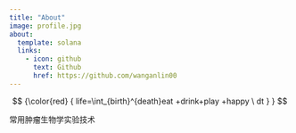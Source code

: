 ```yaml
---
title: "About"
image: profile.jpg
about:
  template: solana
  links:
    - icon: github
      text: Github
      href: https://github.com/wanganlin00
---
```


$$
     {\color{red} { life=\int_{birth}^{death}eat +drink+play +happy \ dt } }  
$$

常用肿瘤生物学实验技术
